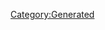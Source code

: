 {{Database/Costume/CostumeInfo
 |ID=190
 |DivaId=10
 |PrismCostumeId=10
 |Enabled=2
 |SkillId=3
 |EODICFLJAKO=False
 |AGBPBDODKBK=1
 |HMCOGDICFNB=1
 |LevelMax=4
 |HGBJODBCJDA=4
 |EGLDFPILJLG=0
 |GLEEPAFMPLO=False
 |IIELLEPEEFH=1630
}}
[[Category:Generated]]
